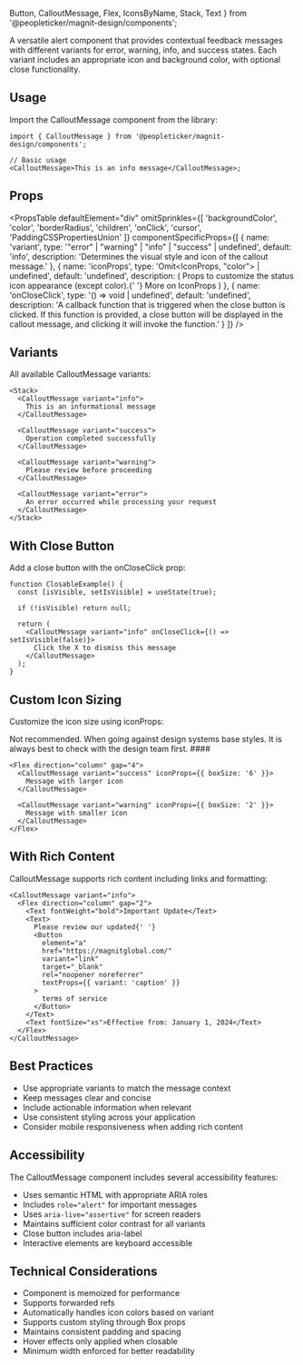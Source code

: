   Button,
  CalloutMessage,
  Flex,
  IconsByName,
  Stack,
  Text
} from '@peopleticker/magnit-design/components';

A versatile alert component that provides contextual feedback messages with
different variants for error, warning, info, and success states. Each variant
includes an appropriate icon and background color, with optional close
functionality.

## Usage

Import the CalloutMessage component from the library:

```tsx
import { CalloutMessage } from '@peopleticker/magnit-design/components';

// Basic usage
<CalloutMessage>This is an info message</CalloutMessage>;
```

## Props

<PropsTable
  defaultElement="div"
  omitSprinkles={[
    'backgroundColor',
    'color',
    'borderRadius',
    'children',
    'onClick',
    'cursor',
    'PaddingCSSPropertiesUnion'
  ]}
  componentSpecificProps={[
    {
      name: 'variant',
      type: '"error" | "warning" | "info" | "success" | undefined',
      default: 'info',
      description:
        'Determines the visual style and icon of the callout message.'
    },
    {
      name: 'iconProps',
      type: 'Omit<IconProps, "color"> | undefined',
      default: 'undefined',
      description: (
        <Text element="span" variant="inherit">
          Props to customize the status icon appearance (except color).{' '}
          <Link to="/guides/components/icons">More on IconProps</Link>
        </Text>
      )
    },
    {
      name: 'onCloseClick',
      type: '() => void | undefined',
      default: 'undefined',
      description:
        'A callback function that is triggered when the close button is clicked. If this function is provided, a close button will be displayed in the callout message, and clicking it will invoke the function.'
    }
  ]}
/>

## Variants

All available CalloutMessage variants:

```tsx live
<Stack>
  <CalloutMessage variant="info">
    This is an informational message
  </CalloutMessage>

  <CalloutMessage variant="success">
    Operation completed successfully
  </CalloutMessage>

  <CalloutMessage variant="warning">
    Please review before proceeding
  </CalloutMessage>

  <CalloutMessage variant="error">
    An error occurred while processing your request
  </CalloutMessage>
</Stack>
```

## With Close Button

Add a close button with the onCloseClick prop:

```tsx live
function ClosableExample() {
  const [isVisible, setIsVisible] = useState(true);

  if (!isVisible) return null;

  return (
    <CalloutMessage variant="info" onCloseClick={() => setIsVisible(false)}>
      Click the X to dismiss this message
    </CalloutMessage>
  );
}
```

## Custom Icon Sizing

Customize the icon size using iconProps:

<CalloutMessage variant="warning">
  Not recommended. When going against design systems base styles. It is always
  best to check with the design team first.
</CalloutMessage>
####

```tsx live
<Flex direction="column" gap="4">
  <CalloutMessage variant="success" iconProps={{ boxSize: '6' }}>
    Message with larger icon
  </CalloutMessage>

  <CalloutMessage variant="warning" iconProps={{ boxSize: '2' }}>
    Message with smaller icon
  </CalloutMessage>
</Flex>
```

## With Rich Content

CalloutMessage supports rich content including links and formatting:

```tsx live
<CalloutMessage variant="info">
  <Flex direction="column" gap="2">
    <Text fontWeight="bold">Important Update</Text>
    <Text>
      Please review our updated{' '}
      <Button
        element="a"
        href="https://magnitglobal.com/"
        variant="link"
        target="_blank"
        rel="noopener noreferrer"
        textProps={{ variant: 'caption' }}
      >
        terms of service
      </Button>
    </Text>
    <Text fontSize="xs">Effective from: January 1, 2024</Text>
  </Flex>
</CalloutMessage>
```

## Best Practices

- Use appropriate variants to match the message context
- Keep messages clear and concise
- Include actionable information when relevant
- Use consistent styling across your application
- Consider mobile responsiveness when adding rich content

## Accessibility

The CalloutMessage component includes several accessibility features:

- Uses semantic HTML with appropriate ARIA roles
- Includes `role="alert"` for important messages
- Uses `aria-live="assertive"` for screen readers
- Maintains sufficient color contrast for all variants
- Close button includes aria-label
- Interactive elements are keyboard accessible

## Technical Considerations

- Component is memoized for performance
- Supports forwarded refs
- Automatically handles icon colors based on variant
- Supports custom styling through Box props
- Maintains consistent padding and spacing
- Hover effects only applied when closable
- Minimum width enforced for better readability
